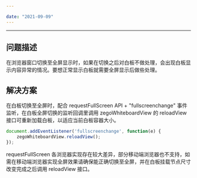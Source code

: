 ```yaml
---

date: "2021-09-09"
---
```


<Title>浏览器窗口全屏时如何让白板正常显示</Title>


---

## 问题描述
在浏览器窗口切换至全屏显示时，如果在切换之后对白板不做处理，会出现白板显示内容异常的情况。要想正常显示白板就需要全屏显示后做些处理。

## 解决方案
在白板切换至全屏时，配合 requestFullScreen API + "fullscreenchange" 事件监听，在白板全屏切换的监听回调里调用 zegoWhiteboardView 的 reloadView 接口可重新加载白板，以适应当前白板容器大小。

```js
document.addEventListener('fullscreenchange', function(e) {
    zegoWhiteboardView.reloadView();
});
```

<Warning title="注意">


requestFullScreen 各浏览器实现存在较大差异，部分移动端浏览器也不支持，如需在移动端浏览器实现全屏效果请确保能正确切换至全屏，并在白板挂载节点尺寸改变完成之后调用 reloadView 接口。


</Warning>





